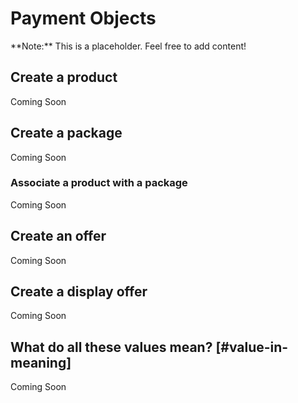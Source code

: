
# Payment Objects

<Callout type="info" emoji="🗿">
**Note:** This is a placeholder. Feel free to add content!
</Callout>

## Create a product

Coming Soon

## Create a package

Coming Soon

### Associate a product with a package

Coming Soon

## Create an offer

Coming Soon

## Create a display offer

Coming Soon

## What do all these values mean? [#value-in-meaning]

Coming Soon
